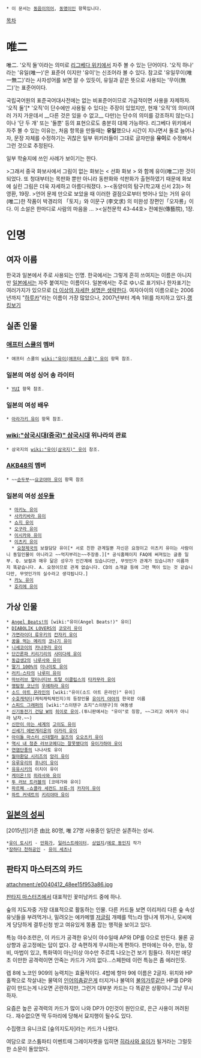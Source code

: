  * 이 문서는 [[동음이의어]], [[동명이인]] 항목입니다.
[[목차]]
= 唯二 =
唯二. '오직 둘'이라는 의미로 [[리그베다 위키]]에서 자주 볼 수 있는 단어이다. '오직 하나' 라는 '유일(唯一)'은 표준어 이지만 '유이'는 신조어라 볼 수 있다. 참고로 '유일무이(唯一無二)'라는 사자성어를 보면 알 수 있듯이, 유일과 같은 뜻으로 사용되는 '무이(無二)'는 표준어이다.

국립국어원의 표준국어대사전에는 없는 비표준어이므로 가급적이면 사용을 자제하자. '오직 둘'[* '오직'이 단수에만 사용될 수 있다는 주장이 있었지만, 현재 '오직'의 의미(여러 가지 가운데서 __다른 것은 있을 수 없고__ 다만)는 단수의 의미를 강조하지 않는다.]이나 '단 두 개' 또는 '둘뿐' 등의 표현으로도 충분히 대체 가능하다. 리그베다 위키에서 자주 볼 수 있는 이유는, 처음 항목을 만들때는 '''유일'''했으나 시간이 지나면서 둘로 늘어나자, 문장 자체를 수정하기는 귀찮은 일부 위키러들이 그대로 글자만을 '''유이'''로 수정해서 그런 것으로 추정된다.

일부 학술지에 쓰인 사례가 보이기는 한다.

>그래서 중국 화보사에서 그림이 없는 화보는 < 선화 화보 > 와 함께 유이(唯二)한 것이 되었다. 또 청대부터는 목판화 뿐만 아니라 동판화와 석판화가 출현하였기 때문에 화보에 실린 그림은 더욱 자세하고 아름다워졌다.
>-<동양미의 탐구(학고재 신서 23)> 허영환, 19장.
>언어 문제 만으로 보았을 때 이러한 결점으로부터 벗어나 있는 거의 유이(唯二)한 작품이 박경리의 「토지」와 이문구 (李文求) 의 미완성 장편인「오자룡」이다. 이 소설은 한마디로 사람의 마음을 ...
><실천문학 43-44호> 전예원(傳藝院), 1장.

= 인명 =
== 여자 이름 ==
한국과 일본에서 주로 사용되는 인명. 한국에서는 그렇게 흔히 쓰여지는 이름은 아니지만 [[일본]]에서는 자주 붙여지는 이름이다.  일본에서는 주로 ゆい로 표기되나 한자표기는 여러가지가 있으므로 [[더 이상의 자세한 설명은 생략한다]]. 여자아이의 이름으로는 2006년까지 "[[하루카]]"라는 이름이 가장 많았으나, 2007년부터 계속 1위를 차지하고 있다.[http://women.benesse.ne.jp/event/hakase/rank2010/yomi.html 랭킹보기]

== 실존 인물 ==
=== [[애프터 스쿨]]의 멤버 ===
 * 애프터 스쿨의 [[wiki:"유이(애프터 스쿨)" 유이]] 항목 참조.

=== 일본의 여성 싱어 송 라이터 ===
 * [[YUI]] 항목 참조.

=== 일본의 여성 배우 ===
 * [[아라가키 유이]] 항목 참조.

=== [[wiki:"삼국시대(중국)" 삼국시대]] 위나라의 관료 ===
 * 삼국지의 [[wiki:"유이(삼국지)" 유이]] 참조.

===  [[AKB48]]의 멤버 ===
 * ~~[[순두부]]~~[[요코야마 유이]] 항목 참조

=== 일본의 여성 [[성우]]들 ===
  * [[마키노 유이]]
  * [[사카키바라 유이]]
  * [[쇼지 유이]]
  * [[오구라 유이]]
  * [[이시카와 유이]]
  * [[이츠키 유이]]
   * [[요정제국]]의 보컬담당 유이[* 서로 친한 관계일뿐 자신은 요정이고 이츠키 유이는 사람이니 동일인물이 아니라고 ~~억지부리는~~주장중.][* 공식홈페이지 FAQ에 써져있는 글중 일부. Q. 보컬과 매우 닮은 성우가 인간계에 있습니다만, 무엇인가 관계가 있습니까? 이름까지 똑같습니다. A. 요정이므로 관계 없습니다. CD의 소개글 등에 그런 책이 있는 것 같습니다만, 무엇인가의 실수라고 생각됩니다.]
  * [[카노 유이]]
  * [[호리에 유이]]

== 가상 인물 ==
 * [[Angel Beats!]]의 [wiki:"유이(Angel Beats!)" 유이]
 * [[DIABOLIK LOVERS]]의 [[코모리 유이]]
 * [[가면라이더 류우키]]의 [[칸자키 유이]]
 * [[꿈을 먹는 메리]]의 [[코나기 유이]]
 * [[니세코이]]의 [[카나쿠라 유이]]
 * [[단간론파 키리기리]]의 [[사미다레 유이]]
 * [[동급생2]]의 [[나루사와 유이]]
 * [[딸기 100%]]의 [[미나미토 유이]]
 * [[러키☆스타]]의 [[나루미 유이]]
 * [[마브러브 얼터너티브 토탈 이클립스]]의 [[타카무라 유이]]
 * [[명탐정 코난]]의 [[우에하라 유이]]
 * [[소드 아트 온라인]]의 [wiki:"유이(소드 아트 온라인)" 유이]
 * [[수호캐릭터]](캐릭캐릭체인지)의 등장인물 [[유이키 야야]]의 한국판 이름
 * [[스피드 그래퍼]]의 [wiki:"스이텐구 쵸지"스이텐구]의 여동생
 * [[신기동전기 건담 W]]의 [[히이로 유이]].(투니판에서는 "유이"로 칭함, ~~그리고 여자가 아니라 남자.~~)
 * [[신만이 아는 세계]]의 [[고이도 유이]]
 * [[신세기 에반게리온]]의 [[이카리 유이]]
 * [[아이돌 마스터 신데렐라 걸즈]]의 [[오오츠키 유이]]
 * [[역시 내 청춘 러브코메디는 잘못됐다]]의 [[유이가하마 유이]]
 * [[연염단풍]]의 나나사토 유이
 * [[월야환담 시리즈]]의 [[앙리 유이]]
 * [[유루유리]]의 [[후나미 유이]]
 * [[유유시키]]의 이치이 유이
 * [[케이온!]]의 [[히라사와 유이]]
 * [[투 러브 트러블]]의 [코테가와 유이]
 * [[파르페 -쇼콜라 세컨드 브류-]]의 [[카자미 유이]]
 * [[하트 커넥트]]의 [[키리야마 유이]]
== [[일본의 성씨]] ==
[2015년]]기준 由比 80명, 唯 27명 사용중인 일단은 실존하는 성씨.

 *[[유이 토시키]] - [[만화가]], [[일러스트레이터]], [[상업지]]/[[에로 동인지]] 작가
 *[[장하다 천하공인]] - [[유이 세츠나]]

== 판타지 마스터즈의 카드 ==
attachment:/e0040412_48ee15f953a86.jpg

[[판타지 마스터즈]]에서 대표적인 꽃미남카드 중에 하나. 

숲의 지도자중 가장 대표적으로 활동하는 인물. 다른 카드들 보면 이리저리 다른 숲 속성 유닛들을 부려먹거나, 밀려오는 에카메엘 [[저글링]] 개떼를 막느라 땀나게 뛰거나, 모씨에게 당당하게 결투신청 받고 여유있게 똥폼 잡는 행적을 보이고 있다. 

특능 야수조련은, 이 카드가 공격한 유닛이 야수일때 AP와 DP를 0으로 만든다. 물론 공상향과 공고정에는 답이 없다. 걍 속편하게 무시하는게 편하다. 판마에는 야수, 만능, 장비, 마법이 있고, 특화덱이 아닌이상 야수만 주르륵 나오는건 보기 힘들다. 하지만 애당초 이만한 공격력이면 안죽는  카드가 거의 없다...스페한테 이런 특능은 좀 에러인듯. 

렙 8에 노코인 909의 능력치는 효율적이다. 4밥에 항마 9에 이름은 2글자. 위치와 HP홀짝으로 작살내는 물덱의 [[인어의춤]]같은게 터지거나 불덱의 [[불의가루]]같은 HP를 DP와 같이 만드는게 나오면 곤란하지만, 그런거 대부분 카드는 다 똑같은 상황이니 그냥 무시하자.

요즘은 높은 공격력의 카드가 많이 나와 DP가 0인것이 원인으로, 은근 사용이 꺼려된다.. 재수없으면 딱 두마리에 당해서 묘지행이 될수도 있다.

수집랭크 유니크로 [숲의지도자]라는 카드가 나왔다. 

여담으로 코스튬파티 이벤트때 그레이자켓을 입히면 [[히라사와 유이]]가 될거라는 그럴듯 한 소문이 돌았었다.
